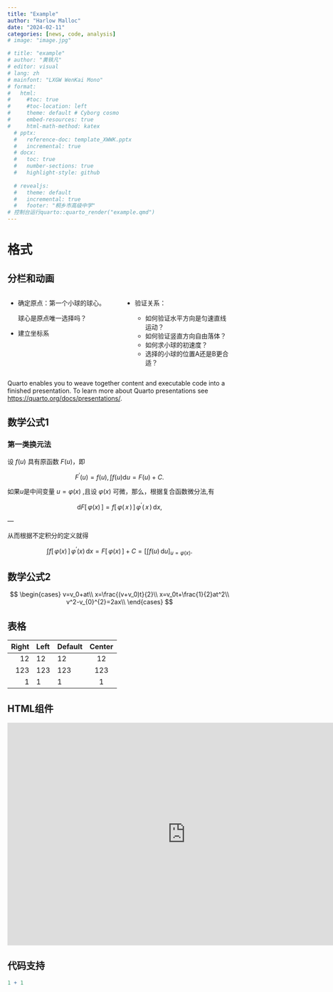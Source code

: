```yaml
---
title: "Example"
author: "Harlow Malloc"
date: "2024-02-11"
categories: [news, code, analysis]
# image: "image.jpg"

# title: "example"
# author: "黄轶凡"
# editor: visual
# lang: zh
# mainfont: "LXGW WenKai Mono"
# format: 
#   html:
#     #toc: true
#     #toc-location: left
#     theme: default # Cyborg cosmo
#     embed-resources: true
#     html-math-method: katex
  # pptx:
  #   reference-doc: template_XWWK.pptx
  #   incremental: true
  # docx:
  #   toc: true
  #   number-sections: true
  #   highlight-style: github
  
  # revealjs:
  #   theme: default
  #   incremental: true
  #   footer: "桐乡市高级中学"
# 控制台运行quarto::quarto_render("example.qmd")
---
```


# 格式

## 分栏和动画

::: columns
::: {.column width="50%"}
-   确定原点：第一个小球的球心。

    ::: fragment
    球心是原点唯一选择吗？
    :::

-   建立坐标系
:::

::: {.column width="50%"}
-   验证关系：

    -   如何验证水平方向是匀速直线运动？
    -   如何验证竖直方向自由落体？
    -   如何求小球的初速度？
    -   选择的小球的位置A还是B更合适？
:::
:::

Quarto enables you to weave together content and executable code into a finished presentation. To learn more about Quarto presentations see <https://quarto.org/docs/presentations/>.

## 数学公式1

### 第一类换元法

设 $f(u)$ 具有原函数 $F(u)$，即

$$
F^{\prime}(u)=f(u),\int f(u)\mathrm{d}u=F(u)+C.
$$

如果$u$是中间变量 $u=\varphi\left(x\right)$ ,且设 $\varphi(x)$ 可微，那么，根据复合函数微分法,有

$$
\mathrm{d}F[\,\varphi(x)\,]=f[\,\varphi(\,x\,)\,]\,\varphi^{\prime}(\,x\,)\,\mathrm{d}x,
$$

--- <!--# 控制PPT换页 -->

从而根据不定积分的定义就得

$$
\int f[\,\varphi(x)\,]\,\varphi^{\prime}(x)\,\mathrm{d}x=F\left[\,\varphi(x)\,\right]+C=\left[\int f(u)\,\mathrm{d}u\right]_{u=\varphi(x)}.
$$

## 数学公式2

$$
\begin{cases}
    v=v_0+at\\
    x=\frac{(v+v_0)t}{2}\\
    x=v_0t+\frac{1}{2}at^2\\
    v^2-v_{0}^{2}=2ax\\
\end{cases}
$$

## 表格

| Right | Left | Default | Center |
|------:|:-----|---------|:------:|
|    12 | 12   | 12      |   12   |
|   123 | 123  | 123     |  123   |
|     1 | 1    | 1       |   1    |

## HTML组件

<iframe src="https://ggbtool.phycat.cn/front/?id=lre7y3i5b6s&amp;W=800&amp;H=500&amp;E=0&amp;B=1&amp;S=0&amp;P=1&amp;R=0&amp;L=1&amp;F=1&amp;RE=1" width="800" height="500" frameborder="0" scrolling="no" allowfullscreen>

</iframe>

## 代码支持

```r
1 + 1
```
